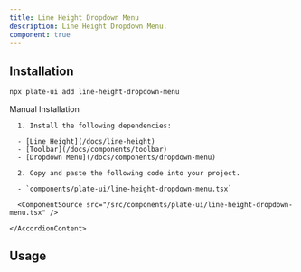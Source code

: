 ```yaml
---
title: Line Height Dropdown Menu
description: Line Height Dropdown Menu.
component: true
---
```


[//]: # (<ComponentExample src="/src/components/examples/PlaygroundDemo.tsx">)
[//]: # (  <PlaygroundDemo />)
[//]: # (</ComponentExample>)

## Installation

```bash
npx plate-ui add line-height-dropdown-menu
```

<Accordion type="single" collapsible>
  <AccordionItem value="manual-installation">
    <AccordionTrigger>Manual Installation</AccordionTrigger>
    <AccordionContent>

      1. Install the following dependencies:

      - [Line Height](/docs/line-height)
      - [Toolbar](/docs/components/toolbar)
      - [Dropdown Menu](/docs/components/dropdown-menu)

      2. Copy and paste the following code into your project.

      - `components/plate-ui/line-height-dropdown-menu.tsx`

      <ComponentSource src="/src/components/plate-ui/line-height-dropdown-menu.tsx" />

    </AccordionContent>

  </AccordionItem>
</Accordion>

## Usage

```tsx
```

```tsx
```